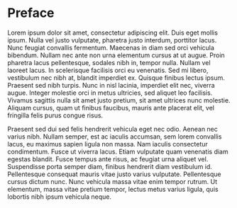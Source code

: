 # Preface {.unnumbered}

Lorem ipsum dolor sit amet, consectetur adipiscing elit. Duis eget mollis ipsum. Nulla vel justo vulputate, pharetra justo interdum, porttitor lacus. Nunc feugiat convallis fermentum. Maecenas in diam sed orci vehicula bibendum. Nullam nec ante non urna elementum cursus at ut augue. Proin pharetra lacus pellentesque, sodales nibh in, tempor nulla. Nullam vel laoreet lacus. In scelerisque facilisis orci eu venenatis. Sed mi libero, vestibulum nec nibh at, blandit imperdiet ex. Quisque finibus lectus ipsum. Praesent sed nibh turpis. Nunc in nisl lacinia, imperdiet elit nec, viverra augue. Integer molestie orci in metus ultricies, sed aliquet leo facilisis. Vivamus sagittis nulla sit amet justo pretium, sit amet ultrices nunc molestie. Aliquam cursus, quam ut finibus faucibus, mauris ante placerat elit, vel fringilla felis purus congue risus.

Praesent sed dui sed felis hendrerit vehicula eget nec odio. Aenean nec varius nibh. Nullam semper, est ac iaculis accumsan, sem lorem convallis lacus, eu maximus sapien ligula non massa. Nam iaculis consectetur condimentum. Fusce ut viverra lacus. Etiam vulputate quam venenatis diam egestas blandit. Fusce tempus ante risus, ac feugiat urna aliquet vel. Suspendisse porta semper diam, finibus hendrerit diam vestibulum id. Pellentesque consequat mauris vitae justo varius vulputate. Pellentesque cursus dictum nunc. Nunc vehicula massa vitae enim tempor rutrum. Ut elementum, massa vitae pretium tempor, lectus metus varius ligula, quis lobortis nibh ipsum vehicula neque.

